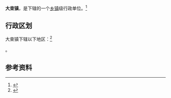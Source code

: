 {{中国乡级行政区|37/08/83/103/000}}

'''大束镇'''，是{{PRC admin/fullname|37/08/83/103/000|3}}下辖的一个[[乡镇|乡镇]]级行政单位。<ref>{{PRC admin/ref sgc|{{PRC admin/parent|37/08/83/103/000}}}}</ref>

== 行政区划 ==

大束镇下辖以下地区：<ref>{{PRC admin/ref sgc|37/08/83/103/000}}</ref>

{{PRC admin/children|37/08/83/103/000}}。

== 参考资料 ==

{{reflist}}

{{行政区划小作品}}
{{PRC admin/navcat|37/08/83/103/000}}